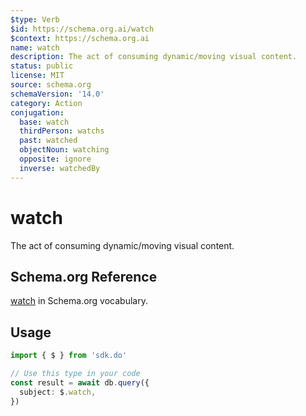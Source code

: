 ```yaml
---
$type: Verb
$id: https://schema.org.ai/watch
$context: https://schema.org.ai
name: watch
description: The act of consuming dynamic/moving visual content.
status: public
license: MIT
source: schema.org
schemaVersion: '14.0'
category: Action
conjugation:
  base: watch
  thirdPerson: watchs
  past: watched
  objectNoun: watching
  opposite: ignore
  inverse: watchedBy
---
```


# watch

The act of consuming dynamic/moving visual content.

## Schema.org Reference

[watch](https://schema.org/WatchAction) in Schema.org vocabulary.

## Usage

```typescript
import { $ } from 'sdk.do'

// Use this type in your code
const result = await db.query({
  subject: $.watch,
})
```
